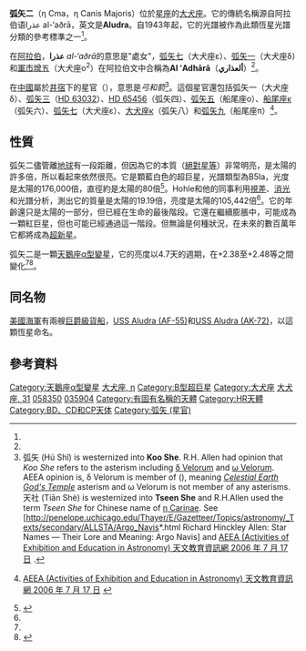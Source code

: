 {{Starbox begin
| name=弧矢二（大犬座η）
| 星官 = 弧矢 （[[井宿|井宿]]）
}}
{{Starbox image
| image=[[File:Eta_CMa.jpg|240px]]
| caption=弧矢二是顆藍色的超巨星，位於大犬座，相當於大犬的尾巴}}
{{Starbox observe
| epoch = J2000
| ra = {{RA|07|24|05.70228}}<ref name=aaa474_2_653/>
| dec = {{DEC|–29|18|11.1798}}<ref name=aaa474_2_653/>
| appmag_v = 2.450<ref name=apj156_853/>
| constell = [[大犬座|大犬座]]
}}
{{Starbox character
| class = B5 Ia<ref name=aaa521/>
| b-v = −0.087<ref name=apj156_853/>
| u-b = −0.708<ref name=apj156_853/>
| variable = [[天鵝座α型變星|α Cyg]]<ref name=Kazarovets/>
}}
{{Starbox astrometry
| radial_v = 41.1<ref name=scfs/>
| prop_mo_ra = −4.14<ref name=aaa474_2_653/>
| prop_mo_dec = 5.81<ref name=aaa474_2_653/>
| parallax = 1.64
| p_error = 0.40
| parallax_footnote = <ref name=aaa474_2_653/>
| absmag_v = -7.0<ref name=mnras189_601/>
}}
{{Starbox detail
| mass = {{nowrap|19.19 ± 1.15}}<ref name=an331_4_349/>
| radius = 56.3<ref name=mnras189_601/>
| luminosity = 105,442<ref name=an331_4_349/>
| temperature = 15,000<ref name=aaa521/>
| rotational_velocity = 50<ref name=apj573_1_359/>
}}
{{Starbox catalog
| names=Aludra, 31 Canis Majoris, [[Cordoba_Durchmusterung|CD]] −29° 4328, [[Fifth_Fundamental_Catalogue|FK5]] 283, [[Henry_Draper_catalogue|HD]] 58350, [[Hipparcos_catalogue|HIP]] 35904, [[Harvard_Revised_catalogue|HR]] 2827, [[Smithsonian_Astrophysical_Observatory_Star_Catalog|SAO]] 173651.
}}
{{Starbox reference
| Simbad=HD+58350
}}
{{Starbox end}}

'''弧矢二'''（η Cma，η Canis Majoris）位於[[星座|星座]]的[[大犬座|大犬座]]。它的傳統名稱源自阿拉伯语عذرا al-‘aðrā，英文是'''Aludra'''。自1943年起，它的光譜被作為此類恆星光譜分類的參考標準之一<ref name=baas25_1319/>。

在[[阿拉伯語|阿拉伯]]，'''عذرا''' ''al-‘aðrā''的意思是"處女"，[[弧矢七|弧矢七]]（大犬座ε）、[[弧矢一|弧矢一]]（大犬座δ）和[[軍市增五|軍市增五]]（大犬座ο<sup>2</sup>）在阿拉伯文中合稱為'''Al ʽAdhārā'''（'''ألعذاري'''）<ref name=allen1963/>。

在[[中文|中國]]屬於[[井宿|井宿]]下的星官{{lang|zh|弧矢}}（{{lang|zh-Latn|Hú Shǐ}}），意思是''弓和箭''<ref>弧矢 (Hú Shǐ) is westernized into '''Koo She'''. R.H. Allen had opinion that ''Koo She'' refers to the asterism including [[Delta_Velorum|δ Velorum]] and [[Omega_Velorum|ω Velorum]]. AEEA opinion is, δ Velorum is member of {{lang|zh|天社}} ({{lang|zh-Latn|Tiān Shè}}), meaning ''[[Well_(Chinese_constellation)|Celestial Earth God's Temple]]'' asterism and ω Velorum is not member of any asterisms. 天社 (Tiān Shè) is westernized into '''Tseen She''' and R.H.Allen used the term ''Tseen She'' for Chinese name of [[Eta_Carinae|η Carinae]]. See [http://penelope.uchicago.edu/Thayer/E/Gazetteer/Topics/astronomy/_Texts/secondary/ALLSTA/Argo_Navis*.html Richard Hinckley Allen: Star Names — Their Lore and Meaning: Argo Navis] and {{zh icon}} [http://aeea.nmns.edu.tw/2006/0607/ap060717.html AEEA (Activities of Exhibition and Education in Astronomy) 天文教育資訊網 2006 年 7 月 17 日] {{Wayback|url=http://aeea.nmns.edu.tw/2006/0607/ap060717.html |date=20120204114243 }}.</ref>。這個星官還包括弧矢一（大犬座δ）、[[弧矢三|弧矢三]]（[[HD_63032|HD 63032]]）、[[HD_65456|HD 65456]]（弧矢四）、[[弧矢五|弧矢五]]（船尾座ο）、[[船尾座κ|船尾座κ]]（弧矢六）、[[弧矢七|弧矢七]]（大犬座ε）、[[大犬座κ|大犬座κ]]（弧矢八）和[[弧矢九|弧矢九]]（船尾座π）<ref>{{zh icon}} [http://aeea.nmns.edu.tw/2006/0607/ap060717.html AEEA (Activities of Exhibition and Education in Astronomy) 天文教育資訊網 2006 年 7 月 17 日] {{Wayback|url=http://aeea.nmns.edu.tw/2006/0607/ap060717.html |date=20120204114243 }}</ref>。

== 性質 ==
弧矢二儘管離[[地球|地球]]有一段距離，但因為它的本質（[[絕對星等|絕對星等]]）非常明亮，是太陽的許多倍，所以看起來依然很亮。它是顆藍白色的超巨星，光譜類型為B5Ia，光度是太陽的176,000倍，直徑約是太陽的80倍<ref>{{cite journal|last=Jerzykiewicz, M.; Molenda-Zakowicz, J.|year=2000|title=Empirical Luminosities and Radii of Early-Type Stars after Hipparcos|journal=Acta Astronomica|volume=50|pages=369–80|url=http://acta.astrouw.edu.pl/Vol50/n3/pap_50_3_5.pdf|bibcode=2000AcA....50..369J|access-date=2016-01-16|archive-date=2020-07-14|archive-url=https://web.archive.org/web/20200714202250/http://acta.astrouw.edu.pl/Vol50/n3/pap_50_3_5.pdf|dead-url=no}}</ref>。Hohle和他的同事利用[[視差|視差]]、[[消光|消光]]和光譜分析，測出它的質量是太陽的19.19倍，亮度是太陽的105,442倍<ref name=an331_4_349/>。它的年齡還只是太陽的一部分，但已經在生命的最後階段。它還在繼續膨脹中，可能成為一顆紅巨星，但也可能已經通過這一階段。但無論是何種狀況，在未來的數百萬年它都將成為[[超新星|超新星]]。

弧矢二是一顆[[天鵝座α型變星|天鵝座α型變星]]，它的亮度以4.7天的週期，在+2.38至+2.48等之間變化<ref name=Kazarovets/><ref name=AAVSOeta>{{cite web |url=http://www.aavso.org/vsx/index.php?view=detail.top&oid=5506 |title=Eta Canis Majoris |author=Watson, Christopher |date=3 May 2013 |work=AAVSO Website |publisher=American Association of Variable Star Observers |accessdate=5 February 2014 |archive-date=2014-02-22 |archive-url=https://web.archive.org/web/20140222175520/http://www.aavso.org/vsx/index.php?view=detail.top&oid=5506 }}</ref>。

== 同名物 ==
[[美國海軍|美國海軍]]有兩艘[[巨爵級|巨爵級]][[貨船|貨船]]，[[USS_Aludra_(AF-55)|USS Aludra (AF-55)]]和[[USS_Aludra_(AK-72)|USS Aludra (AK-72)]]，以這顆恆星命名。

== 參考資料 ==
{{reflist|30em|refs=

<ref name=aaa474_2_653>{{cite journal | first=F. | last=van Leeuwen |date=November 2007 | title=Validation of the new Hipparcos reduction | journal=Astronomy and Astrophysics | volume=474 | issue=2 | pages=653–664 | bibcode=2007A&A...474..653V | doi=10.1051/0004-6361:20078357 |arxiv = 0708.1752 }}</ref>

<ref name=aaa521>{{citation | last1=Prinja | first1=R. K. | last2=Massa | first2=D. L. | title=Signature of wide-spread clumping in B supergiant winds | journal=Astronomy and Astrophysics | volume=521 | pages=L55 |date=October 2010 | doi=10.1051/0004-6361/201015252 | bibcode=2010A&A...521L..55P |arxiv = 1007.2744 }}</ref>

<ref name=apj156_853>{{citation | last1=Alcaino | first1=Gonzalo | title=The Globular Clusters NGC 2808 and NGC 1851 | journal=Astrophysical Journal | volume=156 | page=853 |date=June 1969 | doi=10.1086/150019 | bibcode=1969ApJ...156..853A }}</ref>

<ref name=allen1963>{{citation | last=Allen | first=R. H. | date=1963 | authorlink=Richard Hinckley Allen | title=Star Names: Their Lore and Meaning | url=http://penelope.uchicago.edu/Thayer/E/Gazetteer/Topics/astronomy/_Texts/secondary/ALLSTA/Canis_Major*.html | accessdate=2010-12-12 | edition=Reprint | publisher=Dover Publications Inc | location=New York, NY | isbn=0-486-21079-0 | page=130 }}</ref>

<ref name=apj573_1_359>{{citation | last1=Abt | first1=Helmut A. | last2=Levato | first2=Hugo | last3=Grosso | first3=Monica | title=Rotational Velocities of B Stars | journal=The Astrophysical Journal | volume=573 | issue=1 |pages=359–365 |date=July 2002 | doi=10.1086/340590 | bibcode=2002ApJ...573..359A }}</ref>

<ref name=an331_4_349>{{citation | last1=Hohle | first1=M. M. | last2=Neuhäuser | first2=R. | last3=Schutz | first3=B. F. | title=Masses and luminosities of O- and B-type stars and red supergiants | journal=Astronomische Nachrichten | volume=331 | issue=4 | page=349 |date=April 2010 | doi=10.1002/asna.200911355 | bibcode=2010AN....331..349H |arxiv = 1003.2335 }}</ref>

<ref name=Kazarovets>{{cite journal|bibcode=1999IBVS.4659....1K|title=The 74th Special Name-list of Variable Stars|journal=Information Bulletin on Variable Stars|volume=4659|pages=1|author1=Kazarovets|first1=E. V.|last2=Samus|first2=N. N.|last3=Durlevich|first3=O. V.|last4=Frolov|first4=M. S.|last5=Antipin|first5=S. V.|last6=Kireeva|first6=N. N.|last7=Pastukhova|first7=E. N.|year=1999}}</ref>

<ref name=scfs>{{citation | display-authors=1 | title=Sixth Catalogue of Fundamental Stars (FK6). Part I. Basic fundamental stars with direct solutions | journal=Veröff. Astron. Rechen-Inst. Heidelb | volume=35 | last1=Wielen | first1=R. | last2=Schwan | first2=H. | last3=Dettbarn | first3=C. | last4=Lenhardt | first4=H. | last5=Jahreiß | first5=H. | last6=Jährling | first6=R. | publisher=Astronomisches Rechen-Institut Heidelberg | issue=35 | pages=1 | date=1999 | bibcode=1999VeARI..35....1W }}</ref>

<ref name=baas25_1319>{{citation | last1=Garrison | first1=R. F. | title=Anchor Points for the MK System of Spectral Classification | journal=Bulletin of the American Astronomical Society | volume=25 | page=1319 | date=December 1993 | bibcode=1993AAS...183.1710G | url=http://www.astro.utoronto.ca/~garrison/mkstds.html | accessdate=2012-02-04 | archive-date=2019-06-25 | archive-url=https://web.archive.org/web/20190625094716/http://www.astro.utoronto.ca/~garrison/mkstds.html | dead-url=no }}</ref>

<ref name=mnras189_601>{{citation | display-authors=1 | last1=Underhill | first1=A. B. | last2=Divan | first2=L. | last3=Prevot-Burnichon | first3=M.-L. | last4=Doazan | first4=V. | title=Effective temperatures, angular diameters, distances and linear radii for 160 O and B stars | journal=[[Monthly_Notices_of_the_Royal_Astronomical_Society|Monthly Notices of the Royal Astronomical Society]] | volume=189 | issue=3 | pages=601–605 |date=November 1979 | bibcode=1979MNRAS.189..601U | doi=10.1093/mnras/189.3.601}}</ref>

}}

{{大犬座恒星}}
{{星官|弧矢|9|32}}

[[Category:天鵝座α型變星|Category:天鵝座α型變星]]
[[Category:拜耳天體|大犬座, η]]
[[Category:B型超巨星|Category:B型超巨星]]
[[Category:大犬座|Category:大犬座]]
[[Category:佛氏天體Flamsteed_objects|大犬座, 31]]
[[Category:HD和HDE天體|058350]]
[[Category:HIP天體|035904]]
[[Category:有固有名稱的天體|Category:有固有名稱的天體]]
[[Category:HR天體|Category:HR天體]]
[[Category:BD、CD和CP天体|Category:BD、CD和CP天体]]
[[Category:弧矢_(星官)|Category:弧矢 (星官)]]
